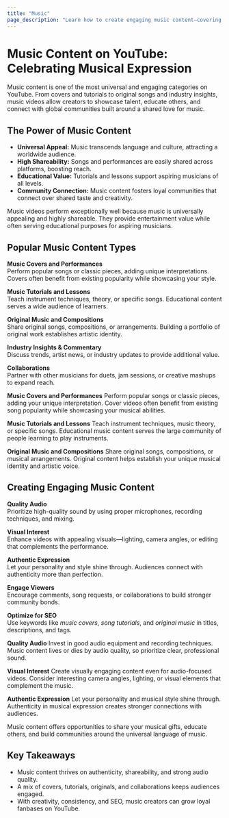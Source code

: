 ```yaml
---
title: "Music"
page_description: "Learn how to create engaging music content—covering covers, tutorials, original songs, and industry insights to grow your audience."
---
```


# Music Content on YouTube: Celebrating Musical Expression

Music content is one of the most universal and engaging categories on YouTube. From covers and tutorials to original songs and industry insights, music videos allow creators to showcase talent, educate others, and connect with global communities built around a shared love for music.

## The Power of Music Content

- **Universal Appeal:** Music transcends language and culture, attracting a worldwide audience.  
- **High Shareability:** Songs and performances are easily shared across platforms, boosting reach.  
- **Educational Value:** Tutorials and lessons support aspiring musicians of all levels.  
- **Community Connection:** Music content fosters loyal communities that connect over shared taste and creativity.  

Music videos perform exceptionally well because music is universally appealing and highly shareable. They provide entertainment value while often serving educational purposes for aspiring musicians.

## Popular Music Content Types

**Music Covers and Performances**  
Perform popular songs or classic pieces, adding unique interpretations. Covers often benefit from existing popularity while showcasing your style.  

**Music Tutorials and Lessons**  
Teach instrument techniques, theory, or specific songs. Educational content serves a wide audience of learners.  

**Original Music and Compositions**  
Share original songs, compositions, or arrangements. Building a portfolio of original work establishes artistic identity.  

**Industry Insights & Commentary**  
Discuss trends, artist news, or industry updates to provide additional value.  

**Collaborations**  
Partner with other musicians for duets, jam sessions, or creative mashups to expand reach.  

**Music Covers and Performances**
Perform popular songs or classic pieces, adding your unique interpretation. Cover videos often benefit from existing song popularity while showcasing your musical abilities.

**Music Tutorials and Lessons**
Teach instrument techniques, music theory, or specific songs. Educational music content serves the large community of people learning to play instruments.

**Original Music and Compositions**
Share original songs, compositions, or musical arrangements. Original content helps establish your unique musical identity and artistic voice.

## Creating Engaging Music Content

**Quality Audio**  
Prioritize high-quality sound by using proper microphones, recording techniques, and mixing.  

**Visual Interest**  
Enhance videos with appealing visuals—lighting, camera angles, or editing that complements the performance.  

**Authentic Expression**  
Let your personality and style shine through. Audiences connect with authenticity more than perfection.  

**Engage Viewers**  
Encourage comments, song requests, or collaborations to build stronger community bonds.  

**Optimize for SEO**  
Use keywords like *music covers*, *song tutorials*, and *original music* in titles, descriptions, and tags.  

**Quality Audio**
Invest in good audio equipment and recording techniques. Music content lives or dies by audio quality, so prioritize clear, professional sound.

**Visual Interest**
Create visually engaging content even for audio-focused videos. Consider interesting camera angles, lighting, or visual elements that complement the music.

**Authentic Expression**
Let your personality and musical style shine through. Authenticity in musical expression creates stronger connections with audiences.

Music content offers opportunities to share your musical gifts, educate others, and build communities around the universal language of music.

## Key Takeaways

- Music content thrives on authenticity, shareability, and strong audio quality.  
- A mix of covers, tutorials, originals, and collaborations keeps audiences engaged.  
- With creativity, consistency, and SEO, music creators can grow loyal fanbases on YouTube.  
